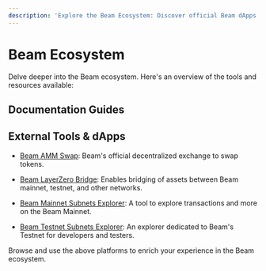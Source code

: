 ```yaml
---
description: 'Explore the Beam Ecosystem: Discover official Beam dApps, tools, and resources to enhance your blockchain experience and engagements.'
---
```



# Beam Ecosystem
Delve deeper into the Beam ecosystem. Here's an overview of the tools and resources available:

## Documentation Guides

<Cards num={3}>
    <Card href="/chain/beam-ecosystem/amm" title="Beam Swap Guide" image arrow description="Learn about Beam's decentralized exchange and how to use it." />
    <Card href="/chain/beam-ecosystem/bridge" title="Bridge Guide" image arrow description="Discover how Beam facilitates the bridging of assets between various chains." />
    <Card href="/chain/beam-ecosystem/explorer" title="Explorer Guide" image arrow description="Dive into the Beam Explorer to track and analyze on-chain activities." />
</Cards>

## External Tools & dApps

- [Beam AMM Swap](https://swap.onbeam.com): Beam's official decentralized exchange to swap tokens.
  
- [Beam LayerZero Bridge](https://bridge.onbeam.com): Enables bridging of assets between Beam mainnet, testnet, and other networks.

- [Beam Mainnet Subnets Explorer](https://subnets.avax.network/beam): A tool to explore transactions and more on the Beam Mainnet.

- [Beam Testnet Subnets Explorer](https://subnets-test.avax.network/beam): An explorer dedicated to Beam's Testnet for developers and testers.

Browse and use the above platforms to enrich your experience in the Beam ecosystem.

